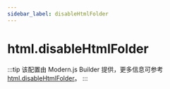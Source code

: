 ```yaml
---
sidebar_label: disableHtmlFolder
---
```


# html.disableHtmlFolder

:::tip
该配置由 Modern.js Builder 提供，更多信息可参考 [html.disableHtmlFolder](https://modernjs.dev/builder/api/config-html.html#htmldisablehtmlfolder)。
:::


<Main />
